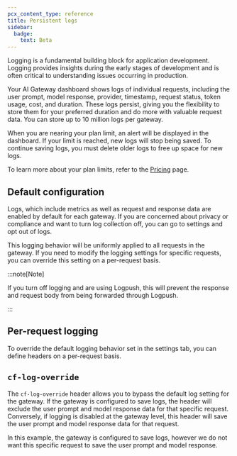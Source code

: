 ```yaml
---
pcx_content_type: reference
title: Persistent logs
sidebar:
  badge:
    text: Beta
---
```



Logging is a fundamental building block for application development. Logging provides insights during the early stages of development and is often critical to understanding issues occurring in production.

Your AI Gateway dashboard shows logs of individual requests, including the user prompt, model response, provider, timestamp, request status, token usage, cost, and duration. These logs persist, giving you the flexibility to store them for your preferred duration and do more with valuable request data. You can store up to 10 million logs per gateway.

When you are nearing your plan limit, an alert will be displayed in the dashboard. If your limit is reached, new logs will stop being saved. To continue saving logs, you must delete older logs to free up space for new logs.

To learn more about your plan limits, refer to the [Pricing](/ai-gateway/pricing/) page.

## Default configuration

Logs, which include metrics as well as request and response data are enabled by default for each gateway. If you are concerned about privacy or compliance and want to turn log collection off, you can go to settings and opt out of logs.

<Render file="logging" />

This logging behavior will be uniformly applied to all requests in the gateway. If you need to modify the logging settings for specific requests, you can override this setting on a per-request basis.

:::note[Note]

If you turn off logging and are using Logpush, this will prevent the response and request body from being forwarded through Logpush.

:::

## Per-request logging

To override the default logging behavior set in the settings tab, you can define headers on a per-request basis.

## `cf-log-override`

The `cf-log-override` header allows you to bypass the default log setting for the gateway. If the gateway is configured to save logs, the header will exclude the user prompt and model response data for that specific request. Conversely, if logging is disabled at the gateway level, this header will save the user prompt and model response data for that request.

In this example, the gateway is configured to save logs, however we do not want this specific request to save the user prompt and model response.

